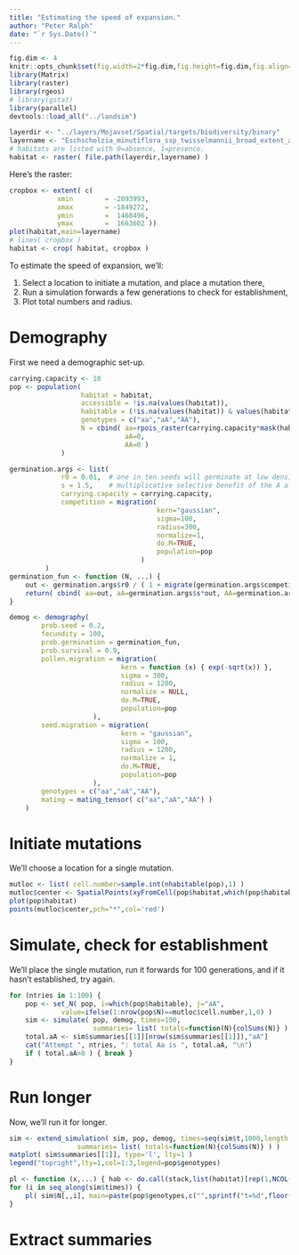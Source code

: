 ```yaml
---
title: "Estimating the speed of expansion."
author: "Peter Ralph"
date: "`r Sys.Date()`"
---
```




```r
fig.dim <- 4
knitr::opts_chunk$set(fig.width=2*fig.dim,fig.height=fig.dim,fig.align='center')
library(Matrix)
library(raster)
library(rgeos)
# library(gstat)
library(parallel)
devtools::load_all("../landsim")
```

```r
layerdir <- "../layers/Mojavset/Spatial/targets/biodiversity/binary"
layername <- "Eschscholzia_minutiflora_ssp_twisselmannii_broad_extent_avg.tif"
# habitats are listed with 0=absence, 1=presence.
habitat <- raster( file.path(layerdir,layername) )
```

Here's the raster:
```r
cropbox <- extent( c(
            xmin        = -2093993,
            xmax        = -1849272,
            ymin        =  1468496,
            ymax        =  1663602 ))
plot(habitat,main=layername)
# lines( cropbox )
habitat <- crop( habitat, cropbox )
```

To estimate the speed of expansion,
we'll: 

1.  Select a location to initiate a mutation, and place a mutation there,
2.  Run a simulation forwards a few generations to check for establishment,
3.  Plot total numbers and radius.

# Demography

First we need a demographic set-up.
```r
carrying.capacity <- 10
pop <- population( 
                  habitat = habitat,
                  accessible = !is.na(values(habitat)),
                  habitable = (!is.na(values(habitat)) & values(habitat)>0),
                  genotypes = c("aa","aA","AA"),
                  N = cbind( aa=rpois_raster(carrying.capacity*mask(habitat,habitat,maskvalue=0),only.values=TRUE),
                             aA=0, 
                             AA=0 )
             )

germination.args <- list( 
             r0 = 0.01,  # one in ten seeds will germinate at low densities
             s = 1.5,    # multiplicative selective benefit of the A allele
             carrying.capacity = carrying.capacity, 
             competition = migration(
                                     kern="gaussian",
                                     sigma=100,
                                     radius=300,
                                     normalize=1,
                                     do.M=TRUE,
                                     population=pop
                                 )
         )
germination_fun <- function (N, ...) {
    out <- germination.args$r0 / ( 1 + migrate(germination.args$competition,x=rowSums(N))/germination.args$carrying.capacity )
    return( cbind( aa=out, aA=germination.args$s*out, AA=germination.args$s^2*out ) )
}

demog <- demography(
        prob.seed = 0.2,
        fecundity = 100,
        prob.germination = germination_fun,
        prob.survival = 0.9,
        pollen.migration = migration(
                            kern = function (x) { exp(-sqrt(x)) },
                            sigma = 300,
                            radius = 1200,
                            normalize = NULL,
                            do.M=TRUE,
                            population=pop
                     ),
        seed.migration = migration(
                            kern = "gaussian",
                            sigma = 100,
                            radius = 1200,
                            normalize = 1,
                            do.M=TRUE,
                            population=pop
                     ),
        genotypes = c("aa","aA","AA"),
        mating = mating_tensor( c("aa","aA","AA") )
    )
```

# Initiate mutations

We'll choose a location for a single mutation.
```r
mutloc <- list( cell.number=sample.int(nhabitable(pop),1) )
mutloc$center <- SpatialPoints(xyFromCell(pop$habitat,which(pop$habitable)[mutloc$cell.number]))
plot(pop$habitat)
points(mutloc$center,pch="*",col='red')
```

# Simulate, check for establishment

We'll place the single mutation, run it forwards for 100 generations, and if it hasn't established, try again.
```r
for (ntries in 1:100) {
    pop <- set_N( pop, i=which(pop$habitable), j="aA", 
             value=ifelse(1:nrow(pop$N)==mutloc$cell.number,1,0) )
    sim <- simulate( pop, demog, times=100,
                     summaries= list( totals=function(N){colSums(N)} ) )
    total.aA <- sim$summaries[[1]][nrow(sim$summaries[[1]]),"aA"]
    cat("Attempt ", ntries, ": total Aa is ", total.aA, "\n")
    if ( total.aA>0 ) { break }
}
```

# Run longer 

Now, we'll run it for longer.
```r
sim <- extend_simulation( sim, pop, demog, times=seq(sim$t,1000,length.out=99),
                 summaries= list( totals=function(N){colSums(N)} ) )
matplot( sim$summaries[[1]], type='l', lty=1 )
legend("topright",lty=1,col=1:3,legend=pop$genotypes)
```

```r
pl <- function (x,...) { hab <- do.call(stack,list(habitat)[rep(1,NCOL(x))]); values(hab)[pop$habitable] <- x; plot(hab,nr=1,...) }
for (i in seq_along(sim$times)) {
    pl( sim$N[,,i], main=paste(pop$genotypes,c("",sprintf("t=%d",floor(sim$times[i])),"")), zlim=range(sim$N) )
}
```

# Extract summaries
